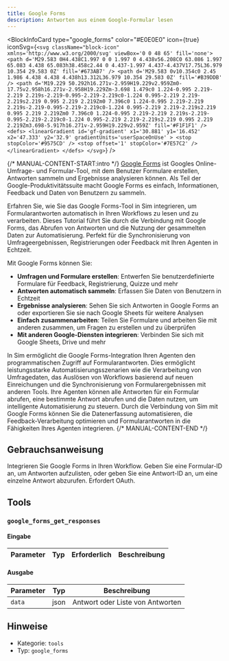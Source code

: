 ```yaml
---
title: Google Forms
description: Antworten aus einem Google-Formular lesen
---
```



<BlockInfoCard 
  type="google_forms"
  color="#E0E0E0"
  icon={true}
  iconSvg={`<svg className="block-icon"  xmlns='http://www.w3.org/2000/svg' viewBox='0 0 48 65' fill='none'>
      <path
        d='M29.583 0H4.438C1.997 0 0 1.997 0 4.438v56.208C0 63.086 1.997 65.083 4.438 65.083h38.458c2.44 0 4.437-1.997 4.437-4.437V17.75L36.979 10.354 29.583 0Z'
        fill='#673AB7'
      />
      <path
        d='M29.583 0v10.354c0 2.45 1.986 4.438 4.438 4.438h13.312L36.979 10.354 29.583 0Z'
        fill='#B39DDB'
      />
      <path
        d='M19.229 50.292h16.271v-2.959H19.229v2.959Zm0-17.75v2.958h16.271v-2.958H19.229Zm-3.698 1.479c0 1.224-0.995 2.219-2.219 2.219s-2.219-0.995-2.219-2.219c0-1.224 0.995-2.219 2.219-2.219s2.219 0.995 2.219 2.219Zm0 7.396c0 1.224-0.995 2.219-2.219 2.219s-2.219-0.995-2.219-2.219c0-1.224 0.995-2.219 2.219-2.219s2.219 0.995 2.219 2.219Zm0 7.396c0 1.224-0.995 2.219-2.219 2.219s-2.219-0.995-2.219-2.219c0-1.224 0.995-2.219 2.219-2.219s2.219 0.995 2.219 2.219Zm3.698-5.917h16.271v-2.959H19.229v2.959Z'
        fill='#F1F1F1'
      />
      <defs>
        <linearGradient
          id='gf-gradient'
          x1='30.881'
          y1='16.452'
          x2='47.333'
          y2='32.9'
          gradientUnits='userSpaceOnUse'
        >
          <stop stopColor='#9575CD' />
          <stop offset='1' stopColor='#7E57C2' />
        </linearGradient>
      </defs>
    </svg>`}
/>

{/* MANUAL-CONTENT-START:intro */}
[Google Forms](https://forms.google.com) ist Googles Online-Umfrage- und Formular-Tool, mit dem Benutzer Formulare erstellen, Antworten sammeln und Ergebnisse analysieren können. Als Teil der Google-Produktivitätssuite macht Google Forms es einfach, Informationen, Feedback und Daten von Benutzern zu sammeln.

Erfahren Sie, wie Sie das Google Forms-Tool in Sim integrieren, um Formularantworten automatisch in Ihren Workflows zu lesen und zu verarbeiten. Dieses Tutorial führt Sie durch die Verbindung mit Google Forms, das Abrufen von Antworten und die Nutzung der gesammelten Daten zur Automatisierung. Perfekt für die Synchronisierung von Umfrageergebnissen, Registrierungen oder Feedback mit Ihren Agenten in Echtzeit.

Mit Google Forms können Sie:

- **Umfragen und Formulare erstellen**: Entwerfen Sie benutzerdefinierte Formulare für Feedback, Registrierung, Quizze und mehr
- **Antworten automatisch sammeln**: Erfassen Sie Daten von Benutzern in Echtzeit
- **Ergebnisse analysieren**: Sehen Sie sich Antworten in Google Forms an oder exportieren Sie sie nach Google Sheets für weitere Analysen
- **Einfach zusammenarbeiten**: Teilen Sie Formulare und arbeiten Sie mit anderen zusammen, um Fragen zu erstellen und zu überprüfen
- **Mit anderen Google-Diensten integrieren**: Verbinden Sie sich mit Google Sheets, Drive und mehr

In Sim ermöglicht die Google Forms-Integration Ihren Agenten den programmatischen Zugriff auf Formularantworten. Dies ermöglicht leistungsstarke Automatisierungsszenarien wie die Verarbeitung von Umfragedaten, das Auslösen von Workflows basierend auf neuen Einreichungen und die Synchronisierung von Formularergebnissen mit anderen Tools. Ihre Agenten können alle Antworten für ein Formular abrufen, eine bestimmte Antwort abrufen und die Daten nutzen, um intelligente Automatisierung zu steuern. Durch die Verbindung von Sim mit Google Forms können Sie die Datenerfassung automatisieren, die Feedback-Verarbeitung optimieren und Formularantworten in die Fähigkeiten Ihres Agenten integrieren.
{/* MANUAL-CONTENT-END */}

## Gebrauchsanweisung

Integrieren Sie Google Forms in Ihren Workflow. Geben Sie eine Formular-ID an, um Antworten aufzulisten, oder geben Sie eine Antwort-ID an, um eine einzelne Antwort abzurufen. Erfordert OAuth.

## Tools

### `google_forms_get_responses`

#### Eingabe

| Parameter | Typ | Erforderlich | Beschreibung |
| --------- | ---- | -------- | ----------- |

#### Ausgabe

| Parameter | Typ | Beschreibung |
| --------- | ---- | ----------- |
| `data` | json | Antwort oder Liste von Antworten |

## Hinweise

- Kategorie: `tools`
- Typ: `google_forms`
